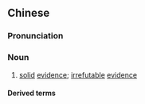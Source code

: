 {{also|铁证}}
==Chinese==
{{zh-forms|s=铁证}}

===Pronunciation===
{{zh-pron
|m=tiězhèng
|c=tit3 zing3
|mn=thih-chèng/qz,xm,zz:thiat-chèng
|cat=n
}}

===Noun===
{{zh-noun}}

# [[solid]] [[evidence]]; [[irrefutable]] [[evidence]]

====Derived terms====
{{zh-der|鐵證如山}}